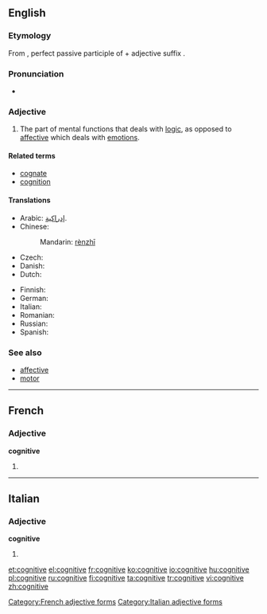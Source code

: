 ==English==

===Etymology===
From {{etyl|la}} {{term|cognitus||lang=la}}, perfect passive participle of {{term|cognosco||I know|lang=la}} + adjective suffix {{term|-ivus||lang=la}}.

===Pronunciation===
* {{a|RP}} {{IPA|/ˈkɒgnɪtɪv/|lang=en}}

===Adjective===
{{en-adj}}

# The part of mental functions that deals with [[logic]], as opposed to [[affective]] which deals with [[emotion]]s.

====Related terms====
* [[cognate]]
* [[cognition]]

====Translations====
{{trans-top|mental functions}}
* Arabic: [[إدراكية]].
* Chinese: {{zh-ts|認知|认知}}
*: Mandarin: [[rèn]][[ zhī]]
* Czech: {{t+|cs|kognitivní}}
* Danish: {{t-|da|kognitiv}}
* Dutch: {{t+|nl|cognitief}}
{{trans-mid}}
* Finnish: {{t-|fi|kognitiivinen}}
* German: {{t+|de|kognitiv}}
* Italian: {{t-|it|cognitivo}}
* Romanian: {{t+|ro|cognitiv}}
* Russian: {{t+|ru|когнитивный}}
* Spanish: {{t+|es|cognitivo}}
{{trans-bottom}}

===See also===
* [[affective]]
* [[motor]]

----

==French==

===Adjective===
'''cognitive''' {{f}}

# {{feminine of|cognitif|lang=fr}}

[[Category:French adjective forms]]

----

==Italian==

===Adjective===
'''cognitive''' {{f}}

# {{form of|Feminine plural form|cognitivo|lang=it}}

[[Category:Italian adjective forms]]

[[et:cognitive]]
[[el:cognitive]]
[[fr:cognitive]]
[[ko:cognitive]]
[[io:cognitive]]
[[hu:cognitive]]
[[pl:cognitive]]
[[ru:cognitive]]
[[fi:cognitive]]
[[ta:cognitive]]
[[tr:cognitive]]
[[vi:cognitive]]
[[zh:cognitive]]